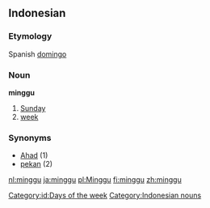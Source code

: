 == Indonesian ==
===Etymology===
Spanish [[domingo]]
===Noun===
'''minggu'''

# [[Sunday]]
# [[week]]

=== Synonyms ===
* [[Ahad]] (1)
* [[pekan]] (2)

[[Category:id:Days of the week]]
[[Category:Indonesian nouns]]

[[nl:minggu]]
[[ja:minggu]]
[[pl:Minggu]]
[[fi:minggu]]
[[zh:minggu]]